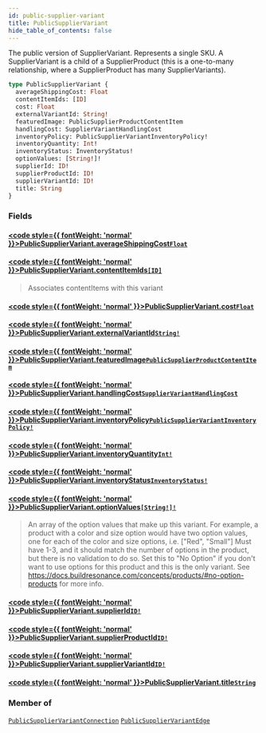 ```yaml
---
id: public-supplier-variant
title: PublicSupplierVariant
hide_table_of_contents: false
---
```








The public version of SupplierVariant.  Represents a single SKU.  A
SupplierVariant is a child of a SupplierProduct (this is a one-to-many
relationship, where a SupplierProduct has many SupplierVariants).

```graphql
type PublicSupplierVariant {
  averageShippingCost: Float
  contentItemIds: [ID]
  cost: Float
  externalVariantId: String!
  featuredImage: PublicSupplierProductContentItem
  handlingCost: SupplierVariantHandlingCost
  inventoryPolicy: PublicSupplierVariantInventoryPolicy!
  inventoryQuantity: Int!
  inventoryStatus: InventoryStatus!
  optionValues: [String!]!
  supplierId: ID!
  supplierProductId: ID!
  supplierVariantId: ID!
  title: String
}
```


### Fields

#### [<code style={{ fontWeight: 'normal' }}>PublicSupplierVariant.<b>averageShippingCost</b></code>](#)<Bullet />[`Float`](/demand/api/graphql-admin/reference/scalars/float) <Badge class="secondary" text="scalar"/>
> 
> 

#### [<code style={{ fontWeight: 'normal' }}>PublicSupplierVariant.<b>contentItemIds</b></code>](#)<Bullet />[`[ID]`](/demand/api/graphql-admin/reference/scalars/id) <Badge class="secondary" text="list"/> <Badge class="secondary" text="scalar"/>
> Associates contentItems with this variant
> 

#### [<code style={{ fontWeight: 'normal' }}>PublicSupplierVariant.<b>cost</b></code>](#)<Bullet />[`Float`](/demand/api/graphql-admin/reference/scalars/float) <Badge class="secondary" text="scalar"/>
> 
> 

#### [<code style={{ fontWeight: 'normal' }}>PublicSupplierVariant.<b>externalVariantId</b></code>](#)<Bullet />[`String!`](/demand/api/graphql-admin/reference/scalars/string) <Badge class="secondary" text="non-null"/> <Badge class="secondary" text="scalar"/>
> 
> 

#### [<code style={{ fontWeight: 'normal' }}>PublicSupplierVariant.<b>featuredImage</b></code>](#)<Bullet />[`PublicSupplierProductContentItem`](/demand/api/graphql-admin/reference/objects/public-supplier-product-content-item) <Badge class="secondary" text="object"/>
> 
> 

#### [<code style={{ fontWeight: 'normal' }}>PublicSupplierVariant.<b>handlingCost</b></code>](#)<Bullet />[`SupplierVariantHandlingCost`](/demand/api/graphql-admin/reference/objects/supplier-variant-handling-cost) <Badge class="secondary" text="object"/>
> 
> 

#### [<code style={{ fontWeight: 'normal' }}>PublicSupplierVariant.<b>inventoryPolicy</b></code>](#)<Bullet />[`PublicSupplierVariantInventoryPolicy!`](/demand/api/graphql-admin/reference/enums/public-supplier-variant-inventory-policy) <Badge class="secondary" text="non-null"/> <Badge class="secondary" text="enum"/>
> 
> 

#### [<code style={{ fontWeight: 'normal' }}>PublicSupplierVariant.<b>inventoryQuantity</b></code>](#)<Bullet />[`Int!`](/demand/api/graphql-admin/reference/scalars/int) <Badge class="secondary" text="non-null"/> <Badge class="secondary" text="scalar"/>
> 
> 

#### [<code style={{ fontWeight: 'normal' }}>PublicSupplierVariant.<b>inventoryStatus</b></code>](#)<Bullet />[`InventoryStatus!`](/demand/api/graphql-admin/reference/enums/inventory-status) <Badge class="secondary" text="non-null"/> <Badge class="secondary" text="enum"/>
> 
> 

#### [<code style={{ fontWeight: 'normal' }}>PublicSupplierVariant.<b>optionValues</b></code>](#)<Bullet />[`[String!]!`](/demand/api/graphql-admin/reference/scalars/string) <Badge class="secondary" text="non-null"/> <Badge class="secondary" text="scalar"/>
> An array of the option values that make up this variant.
For example, a product with a color and size option would have two option values,
one for each of the color and size options, i.e. ["Red", "Small"]
Must have 1-3, and it should match the number of options in the product, but there is no validation to do so.
Set this to "No Option" if you don't want to use options for this product and this is the only variant.
See https://docs.buildresonance.com/concepts/products/#no-option-products for more info.
> 

#### [<code style={{ fontWeight: 'normal' }}>PublicSupplierVariant.<b>supplierId</b></code>](#)<Bullet />[`ID!`](/demand/api/graphql-admin/reference/scalars/id) <Badge class="secondary" text="non-null"/> <Badge class="secondary" text="scalar"/>
> 
> 

#### [<code style={{ fontWeight: 'normal' }}>PublicSupplierVariant.<b>supplierProductId</b></code>](#)<Bullet />[`ID!`](/demand/api/graphql-admin/reference/scalars/id) <Badge class="secondary" text="non-null"/> <Badge class="secondary" text="scalar"/>
> 
> 

#### [<code style={{ fontWeight: 'normal' }}>PublicSupplierVariant.<b>supplierVariantId</b></code>](#)<Bullet />[`ID!`](/demand/api/graphql-admin/reference/scalars/id) <Badge class="secondary" text="non-null"/> <Badge class="secondary" text="scalar"/>
> 
> 

#### [<code style={{ fontWeight: 'normal' }}>PublicSupplierVariant.<b>title</b></code>](#)<Bullet />[`String`](/demand/api/graphql-admin/reference/scalars/string) <Badge class="secondary" text="scalar"/>
> 
> 



### Member of

[`PublicSupplierVariantConnection`](/demand/api/graphql-admin/reference/objects/public-supplier-variant-connection)  <Badge class="secondary" text="object"/><Bullet />[`PublicSupplierVariantEdge`](/demand/api/graphql-admin/reference/objects/public-supplier-variant-edge)  <Badge class="secondary" text="object"/>



